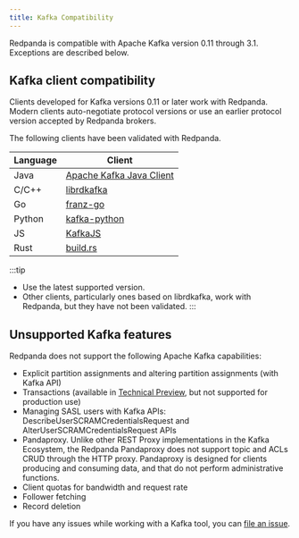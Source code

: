 ```yaml
---
title: Kafka Compatibility
---
```


<head>
    <meta name="title" content="Kafka Compatibility | Redpanda Docs"/>
    <meta name="description" content="Redpanda is compatible with Apache Kafka version 0.11 through 3.1. Exceptions are described  below."/>
    <link rel="canonical" href="https://docs.redpanda.com/docs/develop/kafka-clients/" />
</head>

Redpanda is compatible with Apache Kafka version 0.11 through 3.1. Exceptions are described  below.

## Kafka client compatibility

Clients developed for Kafka versions 0.11 or later work with Redpanda. Modern clients auto-negotiate protocol versions or use an earlier protocol version accepted by Redpanda brokers.

The following clients have been validated with Redpanda.

| Language | Client | 
| -------- | ------ | 
| Java | [Apache Kafka Java Client](https://github.com/apache/kafka) | 
| C/C++ | [librdkafka](https://github.com/edenhill/librdkafka) | 
| Go | [franz-go](https://github.com/twmb/franz-go) | 
| Python | [kafka-python](https://pypi.org/project/kafka-python) |
| JS | [KafkaJS](https://kafka.js.org) | 
| Rust | [build.rs](https://github.com/kafka-rust/kafka-rust) | 

:::tip
* Use the latest supported version.
* Other clients, particularly ones based on librdkafka, work with Redpanda, but they have not been validated.
:::

## Unsupported Kafka features 

Redpanda does not support the following Apache Kafka capabilities:

* Explicit partition assignments and altering partition assignments (with Kafka API)
* Transactions (available in [Technical Preview](../../labs/install-preview), but not supported for production use)
* Managing SASL users with Kafka APIs: DescribeUserSCRAMCredentialsRequest and AlterUserSCRAMCredentialsRequest APIs
* Pandaproxy. Unlike other REST Proxy implementations in the Kafka Ecosystem, the Redpanda Pandaproxy does not support topic and ACLs CRUD through the HTTP proxy. Pandaproxy is designed for clients producing and consuming data, and that do not perform administrative functions.
* Client quotas for bandwidth and request rate
* Follower fetching
* Record deletion

If you have any issues while working with a Kafka tool, you can [file an issue](https://github.com/redpanda-data/redpanda/issues/new).
